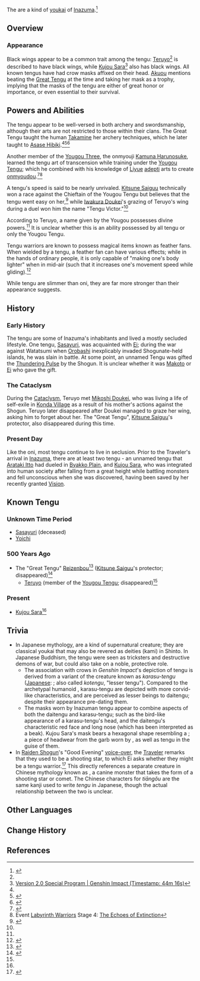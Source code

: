 {{about|the species|the organization|Yougou Tengu}}
{{Terminology Infobox
|region       = Inazuma
|type         = Lore
|type2        = Species
|affiliation  = 
}}
The {{Lang|'''tengu'''|ja=天狗|ja_rm=Tengu|ja_tl=Heavenly Dog" or "Heavenly Sentinel}} are a kind of [[youkai]] of [[Inazuma]].<ref name="esf">{{Ref/ArtiSet|Emblem of Severed Fate}}</ref>

==Overview==
===Appearance===
Black wings appear to be a common trait among the tengu: [[Teruyo]]<ref name="esf" /> is described to have black wings, while [[Kujou Sara]]<ref name="Sara design">[https://youtu.be/l8YXe7EkmoU?t=2656 Version 2.0 Special Program | Genshin Impact (Timestamp: 44m 16s)]</ref> also has black wings. All known tengus have had crow masks affixed on their head. [[Akuou]] mentions beating the [[Reizenbou|Great Tengu]] at the time and taking her mask as a trophy, implying that the masks of the tengu are either of great honor or importance, or even essential to their survival.

==Powers and Abilities==
The tengu appear to be well-versed in both archery and swordsmanship, although their arts are not restricted to those within their clans. The Great Tengu taught the human [[Takamine the Mistsplitter|Takamine]] her archery techniques, which he later taught to [[Asase Hibiki]].<ref name="esf" /><ref>{{Ref/Weapon|Mistsplitter Reforged}}</ref><ref>{{Ref/Weapon|Thundering Pulse}}</ref>

Another member of the [[The Yougou Three|Yougou Three]], the onmyouji [[Kamuna Harunosuke]], learned the tengu art of transcension while training under the [[Yougou Tengu]]; which he combined with his knowledge of [[Liyue]] [[adepti]] arts to create [[Mystic Arts in Teyvat#Onmyoudou|onmyoudou]].<ref>{{Ref/Quest|Away With Obsessions and Falsehood}}</ref><ref>Event [[Labyrinth Warriors]] Stage 4: [[Labyrinth Warriors/The Echoes of Extinction|The Echoes of Extinction]]</ref>

A tengu's speed is said to be nearly unrivaled. [[Kitsune Saiguu]] technically won a race against the Chieftain of the Yougou Tengu but believes that the tengu went easy on her,<ref>{{Ref/Weapon|Hakushin Ring}}</ref> while [[Iwakura Doukei]]'s grazing of Teruyo's wing during a duel won him the name "Tengu Victor."<ref name="esf" />

According to Teruyo, a name given by the Yougou possesses divine powers.<ref name="esf" /> It is unclear whether this is an ability possessed by all tengu or only the Yougou Tengu.

Tengu warriors are known to possess magical items known as feather fans. When wielded by a tengu, a feather fan can have various effects; while in the hands of ordinary people, it is only capable of "making one's body lighter" when in mid-air (such that it increases one's movement speed while gliding).<ref name="red fan">{{Ref/Item|Red Feather Fan}}</ref>

While tengu are slimmer than oni, they are far more stronger than their appearance suggests.

==History==
===Early History===
The tengu are some of Inazuma's inhabitants and lived a mostly secluded lifestyle. One tengu, [[Sasayuri]], was acquainted with [[Ei]]; during the war against Watatsumi when [[Orobashi]] inexplicably invaded Shogunate-held islands, he was slain in battle. At some point, an unnamed Tengu was gifted the [[Thundering Pulse]] by the Shogun. It is unclear whether it was [[Makoto]] or [[Ei]] who gave the gift.

===The Cataclysm===
During the [[Cataclysm]], Teruyo met [[Iwakura Doukei|Mikoshi Doukei]], who was living a life of self-exile in [[Konda Village]] as a result of his mother's actions against the Shogun. Teruyo later disappeared after Doukei managed to graze her wing, asking him to forget about her. The "Great Tengu", [[Kitsune Saiguu]]'s protector, also disappeared during this time.

===Present Day===
Like the oni, most tengu continue to live in seclusion. Prior to the Traveler's arrival in [[Inazuma]], there are at least two tengu - an unnamed tengu that [[Arataki Itto]] had dueled in [[Byakko Plain]], and [[Kujou Sara]], who was integrated into human society after falling from a great height while battling monsters and fell unconscious when she was discovered, having been saved by her recently granted [[Vision]].

==Known Tengu==
===Unknown Time Period===
*[[Sasayuri]] (deceased)
*[[Yoichi]]

===500 Years Ago===
*The "Great Tengu" [[Reizenbou]]<ref>{{Ref/Weapon|Redhorn Stonethresher}}</ref> ([[Kitsune Saiguu]]'s protector; disappeared)<ref name="sr">{{Ref/ArtiSet|Shimenawa's Reminiscence}}</ref>
**[[Teruyo]] (member of the [[Yougou Tengu]]; disappeared)<ref name="esf" />

===Present===
*[[Kujou Sara]]<ref name="Sara design" />

==Trivia==
*In Japanese mythology, {{w|tengu}} are a kind of supernatural creature; they are classical youkai that may also be revered as deities (kami) in Shinto. In Japanese Buddhism, the tengu were seen as tricksters and destructive demons of war, but could also take on a noble, protective role.
**The association with crows in ''Genshin Impact''<nowiki/>'s depiction of tengu is derived from a variant of the creature known as ''karasu-tengu'' (<u>Japanese</u>: {{Lang|mini=1|ja=烏天狗|ja_tl=crow tengu}}; also called ''kotengu'', "lesser tengu"). Compared to the archetypal humanoid {{Lang|''daitengu''|ja=大天狗|ja_tl=great tengu}}, karasu-tengu are depicted with more corvid-like characteristics, and are perceived as lesser beings to daitengu; despite their appearance pre-dating them.
**The masks worn by Inazuman tengu appear to combine aspects of both the daitengu and karasu-tengu; such as the bird-like appearance of a karasu-tengu's head, and the daitengu's characteristic red face and long nose (which has been interpreted as a beak). Kujou Sara's mask bears a hexagonal shape resembling a {{W|Tokin (headwear)|''tokin''}}; a piece of headwear from the garb worn by {{W|yamabushi}}, as well as tengu in the guise of them.
*In [[Raiden Shogun]]'s "Good Evening" [[Raiden Shogun/Voice-Overs#Ei|voice-over]], the [[Traveler]] remarks that they used to be a shooting star, to which Ei asks whether they might be a tengu warrior.<ref name="raiden">{{Ref/VO|Raiden Shogun|Good Evening}}</ref> This directly references a separate creature in Chinese mythology known as {{Lang|zh=天狗|zh_rm=tiāngǒu|zh_tl=Heavenly Dog|{{w|tiangou}}}}, a canine monster that takes the form of a shooting star or comet. The Chinese characters for ''tiāngǒu'' are the same kanji used to write ''tengu'' in Japanese, though the actual relationship between the two is unclear.

==Other Languages==
{{Other Languages
|en       = Tengu
|zhs      = 天狗
|zhs_rm   = Tiāngǒu
|zht      = 天狗
|zht_rm   = Tiāngǒu
|zh_tl    = Tengu
|ja       = {{Rubi|天|てん|狗|ぐ}}
|ja_rm    = Tengu
|ja_tl    = Heavenly Dog
|ko       = 텐구
|ko_rm    = Tengu
|es       = Tengu
|fr       = Tengu
|ru       = Тэнгу
|th       = Tengu
|vi       = Tengu
|de       = Tengu
|id       = Tengu
|pt       = Tengu
}}

==Change History==
{{Change History|2.0}}

==References==
{{Reflist|2}}